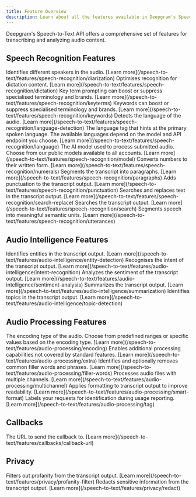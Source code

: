 ```yaml
---
title: Feature Overview
description: Learn about all the features available in Deepgram's Speech-to-Text API
---
```


Deepgram's Speech-to-Text API offers a comprehensive set of features for transcribing and analyzing audio content.

## Speech Recognition Features

<ParamField path="diarization" type="boolean" default="false">
  Identifies different speakers in the audio. [Learn more](/speech-to-text/features/speech-recognition/diarization)
</ParamField>

<ParamField path="dictation" type="boolean" default="false">
  Optimises recognition for dictation content. [Learn more](/speech-to-text/features/speech-recognition/dictation)
</ParamField>

<ParamField path="keyterms" type="boolean" default="false">
  Key term prompting can boost or suppress specialised terminology and brands. [Learn more](/speech-to-text/features/speech-recognition/keyterms)
</ParamField>

<ParamField path="keywords" type="string[]">
  Keywords can boost or suppress specialised terminology and brands. [Learn more](/speech-to-text/features/speech-recognition/keywords)
</ParamField>

<ParamField path="language_detection" type="boolean" default="false">
  Detects the language of the audio. [Learn more](/speech-to-text/features/speech-recognition/language-detection)
</ParamField>

<ParamField path="language" type="string" default="en">
  The language tag that hints at the primary spoken language. The available languages depend on the model and API endpoint you choose. [Learn more](/speech-to-text/features/speech-recognition/language)
</ParamField>

<ParamField path="model" type="string" default="base-general">
  The AI model used to process submitted audio. Choose from our public models available to all accounts. [Learn more](/speech-to-text/features/speech-recognition/model)
</ParamField>

<ParamField path="numerals" type="boolean" default="false">
  Converts numbers to their written form. [Learn more](/speech-to-text/features/speech-recognition/numerals)
</ParamField>

<ParamField path="paragraphs" type="boolean" default="false">
  Segments the transcript into paragraphs. [Learn more](/speech-to-text/features/speech-recognition/paragraphs)
</ParamField>

<ParamField path="punctuation" type="boolean" default="false">
  Adds punctuation to the transcript output. [Learn more](/speech-to-text/features/speech-recognition/punctuation)
</ParamField>

<ParamField path="search_replace" type="boolean" default="false">
  Searches and replaces text in the transcript output. [Learn more](/speech-to-text/features/speech-recognition/search-replace)
</ParamField>

<ParamField path="search" type="boolean" default="false">
  Searches the transcript output. [Learn more](/speech-to-text/features/speech-recognition/search)
</ParamField>

<ParamField path="utterances" type="boolean" default="false">
  Segments speech into meaningful semantic units. [Learn more](/speech-to-text/features/speech-recognition/utterances)
</ParamField>

## Audio Intelligence Features

<ParamField path="entity_detection" type="boolean" default="false">
  Identifies entities in the transcript output. [Learn more](/speech-to-text/features/audio-intelligence/entity-detection)
</ParamField>

<ParamField path="intent_recognition" type="boolean" default="false">
  Recognises the intent of the transcript output. [Learn more](/speech-to-text/features/audio-intelligence/intent-recognition)
</ParamField>

<ParamField path="sentiment_analysis" type="boolean" default="false">
  Analyzes the sentiment of the transcript output. [Learn more](/speech-to-text/features/audio-intelligence/sentiment-analysis)
</ParamField>

<ParamField path="summarization" type="boolean" default="false">
  Summarizes the transcript output. [Learn more](/speech-to-text/features/audio-intelligence/summarization)
</ParamField>

<ParamField path="topic_detection" type="boolean" default="false">
  Identifies topics in the transcript output. [Learn more](/speech-to-text/features/audio-intelligence/topic-detection)
</ParamField>

## Audio Processing Features

<ParamField path="encoding" type="string" default="linear16">
  The encoding type of the audio. Choose from predefined ranges or specific values based on the encoding type. [Learn more](/speech-to-text/features/audio-processing/encoding)
</ParamField>

<ParamField path="extra" type="boolean" default="false">
  Enables additional processing capabilities not covered by standard features. [Learn more](/speech-to-text/features/audio-processing/extra)
</ParamField>

<ParamField path="filler_words" type="boolean" default="false">
  Identifies and optionally removes common filler words and phrases. [Learn more](/speech-to-text/features/audio-processing/filler-words)
</ParamField>

<ParamField path="multichannel" type="boolean" default="false">
  Processes audio files with multiple channels. [Learn more](/speech-to-text/features/audio-processing/multichannel)
</ParamField>

<ParamField path="smart_format" type="boolean" default="false">
  Applies formatting to transcript output to improve readability. [Learn more](/speech-to-text/features/audio-processing/smart-format)
</ParamField>

<ParamField path="tag" type="string[]">
  Labels your requests for identification during usage reporting. [Learn more](/speech-to-text/features/audio-processing/tag)
</ParamField>

## Callbacks

<ParamField path="callback" type="string">
  The URL to send the callback to. [Learn more](/speech-to-text/features/callbacks/callback-url)
</ParamField>

## Privacy

<ParamField path="profanity_filter" type="boolean" default="false">
  Filters out profanity from the transcript output. [Learn more](/speech-to-text/features/privacy/profanity-filter)
</ParamField>

<ParamField path="redact" type="boolean" default="false">
  Redacts sensitive information from the transcript output. [Learn more](/speech-to-text/features/privacy/redact)
</ParamField>
